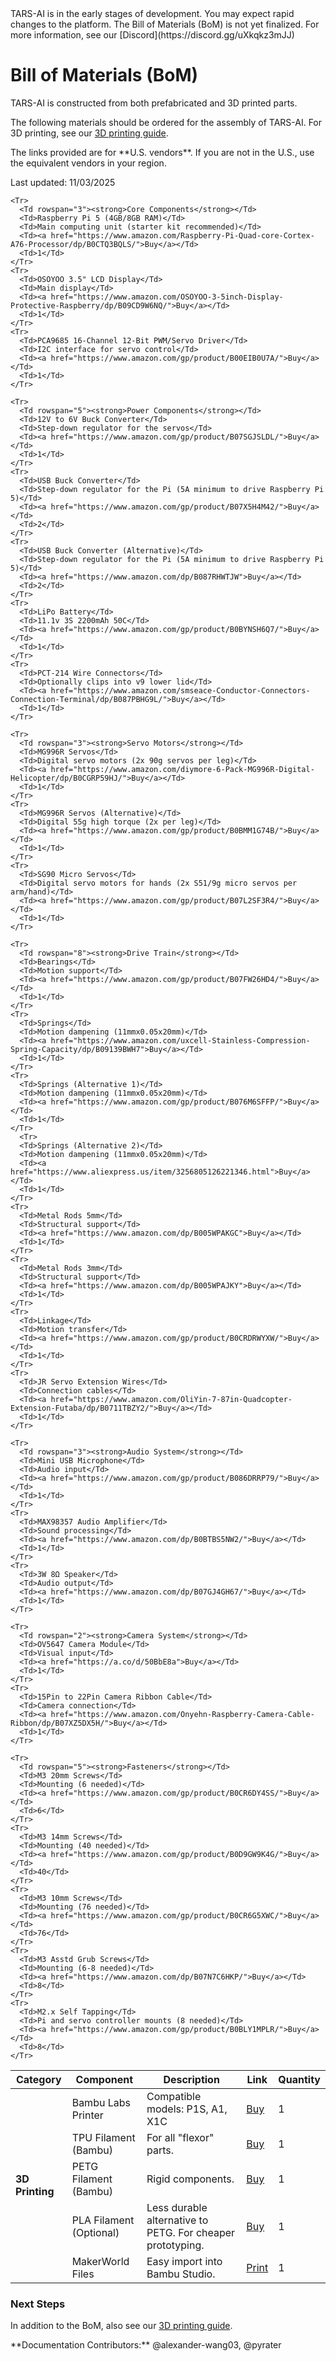 
<Callout type="error" emoji="🚫">
TARS-AI is in the early stages of development. You may expect rapid changes to the platform.
</Callout>
<Callout type="warning" emoji="⚠️">
The Bill of Materials (BoM) is not yet finalized. For more information, see our [Discord](https://discord.gg/uXkqkz3mJJ)
</Callout>

# Bill of Materials (BoM)
TARS-AI is constructed from both prefabricated and 3D printed parts.

The following materials should be ordered for the assembly of TARS-AI. For 3D printing, see our [3D printing guide](/build/3d_print).

<Callout type="warning" emoji="⚠️">
The links provided are for **U.S. vendors**. If you are not in the U.S., use the equivalent vendors in your region.
</Callout>

<style>
  {`
    table a {
      color: #0066cc !important;
      text-decoration: underline !important;
    }
  `}
</style>

Last updated: 11/03/2025

<Table>
  <thead>
    <Tr>
      <Th>Category</Th>
      <Th>Component</Th>
      <Th>Description</Th>
      <Th>Link</Th>
      <Th>Quantity</Th>
    </Tr>
  </thead>
  <tbody>
    <Tr>
      <Td rowspan="5"><strong>3D Printing</strong></Td>
      <Td>Bambu Labs Printer</Td>
      <Td>Compatible models: P1S, A1, X1C</Td>
      <Td><a href="https://us.store.bambulab.com/collections/3d-printer">Buy</a></Td>
      <Td>1</Td>
    </Tr>
    <Tr>
      <Td>TPU Filament (Bambu)</Td>
      <Td>For all "flexor" parts.</Td>
      <Td><a href="https://us.store.bambulab.com/products/tpu-for-ams">Buy</a></Td>
      <Td>1</Td>
    </Tr>
    <Tr>
      <Td>PETG Filament (Bambu)</Td>
      <Td>Rigid components.</Td>
      <Td><a href="https://us.store.bambulab.com/products/petg-hf">Buy</a></Td>
      <Td>1</Td>
    </Tr>
    <Tr>
      <Td>PLA Filament (Optional)</Td>
      <Td>Less durable alternative to PETG. For cheaper prototyping.</Td>
      <Td><a href="https://us.store.bambulab.com/products/pla-basic-filament?skr=yes">Buy</a></Td>
      <Td>1</Td>
    </Tr>
    <Tr>
      <Td>MakerWorld Files</Td>
      <Td>Easy import into Bambu Studio.</Td>
      <Td><a href="https://makerworld.com/en/models/1059952?from=search#profileId-1047970">Print</a></Td>
      <Td>1</Td>
    </Tr>

    <Tr>
      <Td rowspan="3"><strong>Core Components</strong></Td>
      <Td>Raspberry Pi 5 (4GB/8GB RAM)</Td>
      <Td>Main computing unit (starter kit recommended)</Td>
      <Td><a href="https://www.amazon.com/Raspberry-Pi-Quad-core-Cortex-A76-Processor/dp/B0CTQ3BQLS/">Buy</a></Td>
      <Td>1</Td>
    </Tr>
    <Tr>
      <Td>OSOYOO 3.5" LCD Display</Td>
      <Td>Main display</Td>
      <Td><a href="https://www.amazon.com/OSOYOO-3-5inch-Display-Protective-Raspberry/dp/B09CD9W6NQ/">Buy</a></Td>
      <Td>1</Td>
    </Tr>
    <Tr>
      <Td>PCA9685 16-Channel 12-Bit PWM/Servo Driver</Td>
      <Td>I2C interface for servo control</Td>
      <Td><a href="https://www.amazon.com/gp/product/B00EIB0U7A/">Buy</a></Td>
      <Td>1</Td>
    </Tr>

    <Tr>
      <Td rowspan="5"><strong>Power Components</strong></Td>
      <Td>12V to 6V Buck Converter</Td>
      <Td>Step-down regulator for the servos</Td>
      <Td><a href="https://www.amazon.com/gp/product/B07SGJSLDL/">Buy</a></Td>
      <Td>1</Td>
    </Tr>
    <Tr>
      <Td>USB Buck Converter</Td>
      <Td>Step-down regulator for the Pi (5A minimum to drive Raspberry Pi 5)</Td>
      <Td><a href="https://www.amazon.com/gp/product/B07X5H4M42/">Buy</a></Td>
      <Td>2</Td>
    </Tr>
    <Tr>
      <Td>USB Buck Converter (Alternative)</Td>
      <Td>Step-down regulator for the Pi (5A minimum to drive Raspberry Pi 5)</Td>
      <Td><a href="https://www.amazon.com/dp/B087RHWTJW">Buy</a></Td>
      <Td>2</Td>
    </Tr>
    <Tr>
      <Td>LiPo Battery</Td>
      <Td>11.1v 3S 2200mAh 50C</Td>
      <Td><a href="https://www.amazon.com/gp/product/B0BYNSH6Q7/">Buy</a></Td>
      <Td>1</Td>
    </Tr>
    <Tr>
      <Td>PCT-214 Wire Connectors</Td>
      <Td>Optionally clips into v9 lower lid</Td>
      <Td><a href="https://www.amazon.com/smseace-Conductor-Connectors-Connection-Terminal/dp/B087PBHG9L/">Buy</a></Td>
      <Td>1</Td>
    </Tr>

    <Tr>
      <Td rowspan="3"><strong>Servo Motors</strong></Td>
      <Td>MG996R Servos</Td>
      <Td>Digital servo motors (2x 90g servos per leg)</Td>
      <Td><a href="https://www.amazon.com/diymore-6-Pack-MG996R-Digital-Helicopter/dp/B0CGRP59HJ/">Buy</a></Td>
      <Td>1</Td>
    </Tr>
    <Tr>
      <Td>MG996R Servos (Alternative)</Td>
      <Td>Digital 55g high torque (2x per leg)</Td>
      <Td><a href="https://www.amazon.com/gp/product/B0BMM1G74B/">Buy</a></Td>
      <Td>1</Td>
    </Tr>
    <Tr>
      <Td>SG90 Micro Servos</Td>
      <Td>Digital servo motors for hands (2x S51/9g micro servos per arm/hand)</Td>
      <Td><a href="https://www.amazon.com/gp/product/B07L2SF3R4/">Buy</a></Td>
      <Td>1</Td>
    </Tr>

    <Tr>
      <Td rowspan="8"><strong>Drive Train</strong></Td>
      <Td>Bearings</Td>
      <Td>Motion support</Td>
      <Td><a href="https://www.amazon.com/gp/product/B07FW26HD4/">Buy</a></Td>
      <Td>1</Td>
    </Tr>
    <Tr>
      <Td>Springs</Td>
      <Td>Motion dampening (11mmx0.05x20mm)</Td>
      <Td><a href="https://www.amazon.com/uxcell-Stainless-Compression-Spring-Capacity/dp/B09139BWH7">Buy</a></Td>
      <Td>1</Td>
    </Tr>
    <Tr>
      <Td>Springs (Alternative 1)</Td>
      <Td>Motion dampening (11mmx0.05x20mm)</Td>
      <Td><a href="https://www.amazon.com/gp/product/B076M6SFFP/">Buy</a></Td>
      <Td>1</Td>
    </Tr>
      <Tr>
      <Td>Springs (Alternative 2)</Td>
      <Td>Motion dampening (11mmx0.05x20mm)</Td>
      <Td><a href="https://www.aliexpress.us/item/3256805126221346.html">Buy</a></Td>
      <Td>1</Td>
    </Tr>
    <Tr>
      <Td>Metal Rods 5mm</Td>
      <Td>Structural support</Td>
      <Td><a href="https://www.amazon.com/dp/B005WPAKGC">Buy</a></Td>
      <Td>1</Td>
    </Tr>
    <Tr>
      <Td>Metal Rods 3mm</Td>
      <Td>Structural support</Td>
      <Td><a href="https://www.amazon.com/dp/B005WPAJKY">Buy</a></Td>
      <Td>1</Td>
    </Tr>
    <Tr>
      <Td>Linkage</Td>
      <Td>Motion transfer</Td>
      <Td><a href="https://www.amazon.com/gp/product/B0CRDRWYXW/">Buy</a></Td>
      <Td>1</Td>
    </Tr>
    <Tr>
      <Td>JR Servo Extension Wires</Td>
      <Td>Connection cables</Td>
      <Td><a href="https://www.amazon.com/OliYin-7-87in-Quadcopter-Extension-Futaba/dp/B0711TBZY2/">Buy</a></Td>
      <Td>1</Td>
    </Tr>

    <Tr>
      <Td rowspan="3"><strong>Audio System</strong></Td>
      <Td>Mini USB Microphone</Td>
      <Td>Audio input</Td>
      <Td><a href="https://www.amazon.com/gp/product/B086DRRP79/">Buy</a></Td>
      <Td>1</Td>
    </Tr>
    <Tr>
      <Td>MAX98357 Audio Amplifier</Td>
      <Td>Sound processing</Td>
      <Td><a href="https://www.amazon.com/dp/B0BTBS5NW2/">Buy</a></Td>
      <Td>1</Td>
    </Tr>
    <Tr>
      <Td>3W 8Ω Speaker</Td>
      <Td>Audio output</Td>
      <Td><a href="https://www.amazon.com/dp/B07GJ4GH67/">Buy</a></Td>
      <Td>1</Td>
    </Tr>

    <Tr>
      <Td rowspan="2"><strong>Camera System</strong></Td>
      <Td>OV5647 Camera Module</Td>
      <Td>Visual input</Td>
      <Td><a href="https://a.co/d/50BbE8a">Buy</a></Td>
      <Td>1</Td>
    </Tr>
    <Tr>
      <Td>15Pin to 22Pin Camera Ribbon Cable</Td>
      <Td>Camera connection</Td>
      <Td><a href="https://www.amazon.com/Onyehn-Raspberry-Camera-Cable-Ribbon/dp/B07XZ5DX5H/">Buy</a></Td>
      <Td>1</Td>
    </Tr>

    <Tr>
      <Td rowspan="5"><strong>Fasteners</strong></Td>
      <Td>M3 20mm Screws</Td>
      <Td>Mounting (6 needed)</Td>
      <Td><a href="https://www.amazon.com/gp/product/B0CR6DY4SS/">Buy</a></Td>
      <Td>6</Td>
    </Tr>
    <Tr>
      <Td>M3 14mm Screws</Td>
      <Td>Mounting (40 needed)</Td>
      <Td><a href="https://www.amazon.com/gp/product/B0D9GW9K4G/">Buy</a></Td>
      <Td>40</Td>
    </Tr>
    <Tr>
      <Td>M3 10mm Screws</Td>
      <Td>Mounting (76 needed)</Td>
      <Td><a href="https://www.amazon.com/gp/product/B0CR6G5XWC/">Buy</a></Td>
      <Td>76</Td>
    </Tr>
    <Tr>
      <Td>M3 Asstd Grub Screws</Td>
      <Td>Mounting (6-8 needed)</Td>
      <Td><a href="https://www.amazon.com/dp/B07N7C6HKP/">Buy</a></Td>
      <Td>8</Td>
    </Tr>
    <Tr>
      <Td>M2.x Self Tapping</Td>
      <Td>Pi and servo controller mounts (8 needed)</Td>
      <Td><a href="https://www.amazon.com/gp/product/B0BLY1MPLR/">Buy</a></Td>
      <Td>8</Td>
    </Tr>
  </tbody>
</Table>

### Next Steps
In addition to the BoM, also see our [3D printing guide](/build/3d_print).

<Callout type="default" emoji="👉">
  **Documentation Contributors:** @alexander-wang03, @pyrater
</Callout>

